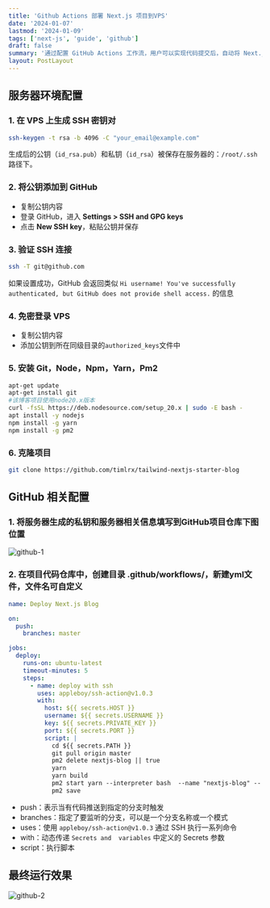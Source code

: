 ```yaml
---
title: 'Github Actions 部署 Next.js 项目到VPS'
date: '2024-01-07'
lastmod: '2024-01-09'
tags: ['next-js', 'guide', 'github']
draft: false
summary: '通过配置 GitHub Actions 工作流，用户可以实现代码提交后，自动将 Next.js 应用部署到服务器，简化了手动部署过程，帮助你轻松搭建个人博客网站。'
layout: PostLayout
---
```

## 服务器环境配置
### 1. 在 VPS 上生成 SSH 密钥对
```bash
ssh-keygen -t rsa -b 4096 -C "your_email@example.com"
```
生成后的公钥（`id_rsa.pub`）和私钥（`id_rsa`）被保存在服务器的：`/root/.ssh`路径下。
### 2. 将公钥添加到 GitHub
- 复制公钥内容
- 登录 GitHub，进入 **Settings > SSH and GPG keys**
- 点击 **New SSH key**，粘贴公钥并保存
### 3. 验证 SSH 连接
```bash
ssh -T git@github.com
```
如果设置成功，GitHub 会返回类似 `Hi username! You've successfully authenticated, but GitHub does not provide shell access.` 的信息
### 4. 免密登录 VPS
- 复制公钥内容
- 添加公钥到所在同级目录的`authorized_keys`文件中
### 5. 安装 Git，Node，Npm，Yarn，Pm2
```bash
apt-get update
apt-get install git
#该博客项目使用node20.x版本
curl -fsSL https://deb.nodesource.com/setup_20.x | sudo -E bash -
apt install -y nodejs
npm install -g yarn
npm install -g pm2 
```
### 6. 克隆项目
```bash
git clone https://github.com/timlrx/tailwind-nextjs-starter-blog
```
## GitHub 相关配置
### 1. 将服务器生成的私钥和服务器相关信息填写到GitHub项目仓库下图位置
![github-1](http://image.jxzsite.com/i/2025/02/01/x9lbar.png)

### 2. 在项目代码仓库中，创建目录 .github/workflows/，新建yml文件，文件名可自定义
```yml
name: Deploy Next.js Blog

on:
  push:
    branches: master

jobs:
  deploy:
    runs-on: ubuntu-latest
    timeout-minutes: 5
    steps:
      - name: deploy with ssh
        uses: appleboy/ssh-action@v1.0.3
        with:
          host: ${{ secrets.HOST }}
          username: ${{ secrets.USERNAME }}
          key: ${{ secrets.PRIVATE_KEY }}
          port: ${{ secrets.PORT }}
          script: |
            cd ${{ secrets.PATH }}
            git pull origin master
            pm2 delete nextjs-blog || true
            yarn
            yarn build
            pm2 start yarn --interpreter bash  --name "nextjs-blog" -- start
            pm2 save
```
- push：表示当有代码推送到指定的分支时触发
- branches：指定了要监听的分支，可以是一个分支名称或一个模式
- uses：使用 `appleboy/ssh-action@v1.0.3` 通过 SSH 执行一系列命令
- with：动态传递 `Secrets and  variables` 中定义的 Secrets 参数
- script：执行脚本
## 最终运行效果
![github-2](http://image.jxzsite.com/i/2025/02/01/z7vka5.png)





